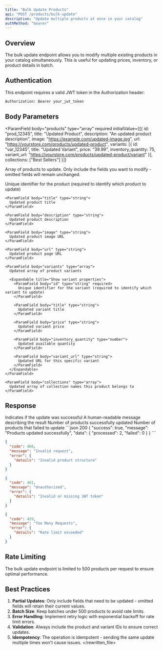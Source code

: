 ```yaml
---
title: "Bulk Update Products"
api: "POST /products/bulk-update"
description: "Update multiple products at once in your catalog"
authMethod: "bearer"
---
```


## Overview

The bulk update endpoint allows you to modify multiple existing products in your catalog simultaneously. This is useful for updating prices, inventory, or product details in batch.

## Authentication

This endpoint requires a valid JWT token in the Authorization header:
```bash
Authorization: Bearer your_jwt_token
```

## Body Parameters

<ParamField
  body="products"
  type="array"
  required
  initialValue={[{
    id: "prod_12345",
    title: "Updated Product",
    description: "An updated product description",
    image: "https://example.com/updated-image.jpg",
    url: "https://yourstore.com/products/updated-product",
    variants: [{
      id: "var_12345",
      title: "Updated Variant",
      price: "39.99",
      inventory_quantity: 75,
      variant_url: "https://yourstore.com/products/updated-product/variant"
    }],
    collections: ["Best Sellers"]
  }]}
>
  Array of products to update. Only include the fields you want to modify - omitted fields will remain unchanged.

  <Expandable title="Show product properties">
    <ParamField body="id" type="string" required>
      Unique identifier for the product (required to identify which product to update)
    </ParamField>

    <ParamField body="title" type="string">
      Updated product title
    </ParamField>

    <ParamField body="description" type="string">
      Updated product description
    </ParamField>

    <ParamField body="image" type="string">
      Updated product image URL
    </ParamField>

    <ParamField body="url" type="string">
      Updated product page URL
    </ParamField>

    <ParamField body="variants" type="array">
      Updated array of product variants
      
      <Expandable title="Show variant properties">
        <ParamField body="id" type="string" required>
          Unique identifier for the variant (required to identify which variant to update)
        </ParamField>

        <ParamField body="title" type="string">
          Updated variant title
        </ParamField>

        <ParamField body="price" type="string">
          Updated variant price
        </ParamField>

        <ParamField body="inventory_quantity" type="number">
          Updated available quantity
        </ParamField>

        <ParamField body="variant_url" type="string">
          Updated URL for this specific variant
        </ParamField>
      </Expandable>
    </ParamField>

    <ParamField body="collections" type="array">
      Updated array of collection names this product belongs to
    </ParamField>
  </Expandable>
</ParamField>

## Response

<ResponseField name="success" type="boolean">
  Indicates if the update was successful
</ResponseField>

<ResponseField name="message" type="string">
  A human-readable message describing the result
</ResponseField>

<ResponseField name="data" type="object">
  <ResponseField name="processed" type="number">
    Number of products successfully updated
  </ResponseField>
  <ResponseField name="failed" type="number">
    Number of products that failed to update
  </ResponseField>
</ResponseField>

<ResponseExample>
```json 200
{
  "success": true,
  "message": "Products updated successfully",
  "data": {
    "processed": 2,
    "failed": 0
  }
}
```

```json 400
{
  "code": 400,
  "message": "Invalid request",
  "error": {
    "details": "Invalid product structure"
  }
}
```

```json 401
{
  "code": 401,
  "message": "Unauthorized",
  "error": {
    "details": "Invalid or missing JWT token"
  }
}
```

```json 429
{
  "code": 429,
  "message": "Too Many Requests",
  "error": {
    "details": "Rate limit exceeded"
  }
}
```
</ResponseExample>

## Rate Limiting

The bulk update endpoint is limited to 500 products per request to ensure optimal performance.

## Best Practices

1. **Partial Updates**: Only include fields that need to be updated - omitted fields will retain their current values.
2. **Batch Size**: Keep batches under 500 products to avoid rate limits.
3. **Error Handling**: Implement retry logic with exponential backoff for rate limit errors.
4. **Validation**: Always include the product and variant IDs to ensure correct updates.
5. **Idempotency**: The operation is idempotent - sending the same update multiple times won't cause issues.
</rewritten_file> 